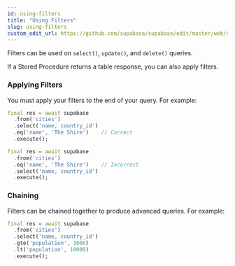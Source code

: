 ```yaml
---
id: using-filters
title: "Using Filters"
slug: using-filters
custom_edit_url: https://github.com/supabase/supabase/edit/master/web/spec/dart.yml
---
```



Filters can be used on `select()`, `update()`, and `delete()` queries. 

If a Stored Procedure returns a table response, you can also apply filters.

### Applying Filters

You must apply your filters to the end of your query. For example:

```dart
final res = await supabase
  .from('cities')
  .select('name, country_id')
  .eq('name', 'The Shire')    // Correct
  .execute();

final res = await supabase
  .from('cities')
  .eq('name', 'The Shire')    // Incorrect
  .select('name, country_id')
  .execute();
```

### Chaining

Filters can be chained together to produce advanced queries. For example:

```dart
final res = await supabase
  .from('cities')
  .select('name, country_id')
  .gte('population', 1000)
  .lt('population', 10000)
  .execute();
```